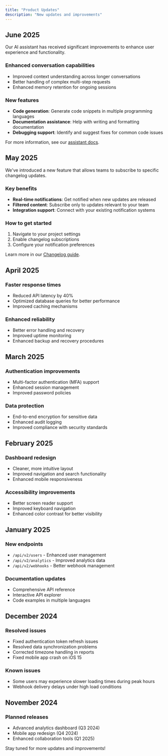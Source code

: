 ```yaml
---
title: "Product Updates"
description: "New updates and improvements"
---
```


## June 2025

Our AI assistant has received significant improvements to enhance user experience and functionality.

### Enhanced conversation capabilities
- Improved context understanding across longer conversations
- Better handling of complex multi-step requests
- Enhanced memory retention for ongoing sessions

### New features
- **Code generation**: Generate code snippets in multiple programming languages
- **Documentation assistance**: Help with writing and formatting documentation
- **Debugging support**: Identify and suggest fixes for common code issues

For more information, see our [assistant docs](/docs/assistant).

## May 2025

We've introduced a new feature that allows teams to subscribe to specific changelog updates.

### Key benefits
- **Real-time notifications**: Get notified when new updates are released
- **Filtered content**: Subscribe only to updates relevant to your team
- **Integration support**: Connect with your existing notification systems

### How to get started
1. Navigate to your project settings
2. Enable changelog subscriptions
3. Configure your notification preferences

Learn more in our [Changelog guide](/docs/changelog-guide).

## April 2025

### Faster response times
- Reduced API latency by 40%
- Optimized database queries for better performance
- Improved caching mechanisms

### Enhanced reliability
- Better error handling and recovery
- Improved uptime monitoring
- Enhanced backup and recovery procedures

## March 2025

### Authentication improvements
- Multi-factor authentication (MFA) support
- Enhanced session management
- Improved password policies

### Data protection
- End-to-end encryption for sensitive data
- Enhanced audit logging
- Improved compliance with security standards

## February 2025

### Dashboard redesign
- Cleaner, more intuitive layout
- Improved navigation and search functionality
- Enhanced mobile responsiveness

### Accessibility improvements
- Better screen reader support
- Improved keyboard navigation
- Enhanced color contrast for better visibility

## January 2025

### New endpoints
- `/api/v2/users` - Enhanced user management
- `/api/v2/analytics` - Improved analytics data
- `/api/v2/webhooks` - Better webhook management

### Documentation updates
- Comprehensive API reference
- Interactive API explorer
- Code examples in multiple languages

## December 2024

### Resolved issues
- Fixed authentication token refresh issues
- Resolved data synchronization problems
- Corrected timezone handling in reports
- Fixed mobile app crash on iOS 15

### Known issues
- Some users may experience slower loading times during peak hours
- Webhook delivery delays under high load conditions

## November 2024

### Planned releases
- Advanced analytics dashboard (Q3 2024)
- Mobile app redesign (Q4 2024)
- Enhanced collaboration tools (Q1 2025)

Stay tuned for more updates and improvements!
